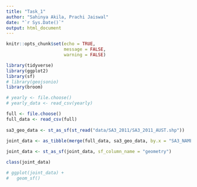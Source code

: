 ```yaml
---
title: "Task_1"
author: "Sahinya Akila, Prachi Jaiswal"
date: "`r Sys.Date()`"
output: html_document
---
```


```r
knitr::opts_chunk$set(echo = TRUE,
                      message = FALSE,
                      warning = FALSE)
```

```r
library(tidyverse)
library(ggplot2)
library(sf)
# library(geojsonio)
library(broom)

```

```r
# yearly <- file.choose()
# yearly_data <- read_csv(yearly)

full <- file.choose()
full_data <- read_csv(full)
 
sa3_geo_data <- st_as_sf(st_read("data/SA3_2011/SA3_2011_AUST.shp"))
 
joint_data <- as_tibble(merge(full_data, sa3_geo_data, by.x = "SA3_NAME_2011", by.y = "SA3_NAME11"))

joint_data <- st_as_sf(joint_data, sf_column_name = "geometry")

class(joint_data)

# ggplot(joint_data) + 
#   geom_sf()
```
